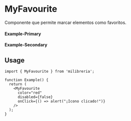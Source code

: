 
<Meta of={MyFavouriteStories} title="Components/MyFavourite" />

# MyFavourite
Componente que permite marcar elementos como favoritos.

#### Example-Primary
<Canvas of={MyFavouriteStories.Primary} />

#### Example-Secondary
<Canvas of={MyFavouriteStories.Secondary} />

## Usage
```tsx
import { MyFavourite } from 'milibreria';

function Example() {
  return (
    <MyFavourite
      color="red"
      disabled={false}
      onClick={() => alert("¡Icono clicado!")}
    />
  );
}


